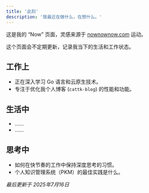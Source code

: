 ```yaml
---
title: '此刻'
description: '我最近在做什么，在想什么。'
---
```


这是我的 “Now” 页面，灵感来源于 [nownownow.com](https://nownownow.com) 运动。

这个页面会不定期更新，记录我当下的生活和工作状态。

## 工作上
* 正在深入学习 Go 语言和云原生技术。
* 专注于优化我个人博客 (`cattk-blog`) 的性能和功能。

## 生活中
* ……
* ……

## 思考中
* 如何在快节奏的工作中保持深度思考的习惯。
* 个人知识管理系统（PKM）的最佳实践是什么。

*最后更新于 2025年7月16日*
